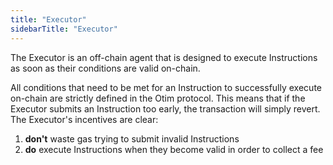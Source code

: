 ```yaml
---
title: "Executor"
sidebarTitle: "Executor"
---
```


The Executor is an off-chain agent that is designed to execute Instructions as soon as their conditions are valid on-chain.

All conditions that need to be met for an Instruction to successfully execute on-chain are strictly defined in the Otim protocol. This means that if the Executor submits an Instruction too early, the transaction will simply revert. The Executor's incentives are clear: 
1. **don't** waste gas trying to submit invalid Instructions 
2. **do** execute Instructions when they become valid in order to collect a fee
